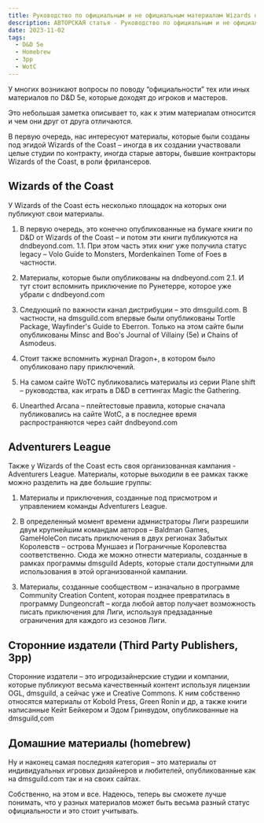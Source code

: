 ```yaml
---
title: Руководство по официальным и не официальным материалам Wizards of the Coast
description: АВТОРСКАЯ статья - Руководство по официальным и не официальным материалам Wizards of the Coast
date: 2023-11-02
tags:
  - D&D 5e
  - Homebrew
  - 3pp
  - WotC
---
```


У многих возникают вопросы по поводу “официальности” тех или иных материалов по D&D 5e, которые доходят до игроков и мастеров.

Это небольшая заметка описывает то, как к этим материалам относится и чем они друг от друга отличаются.

В первую очередь, нас интересуют материалы, которые были созданы под эгидой Wizards of the Coast – иногда в их создании участвовали целые студии по контракту, иногда старые авторы, бывшие контракторы Wizards of the Coast, в роли фрилансеров.

## Wizards of the Coast

У Wizards of the Coast есть несколько площадок на которых они публикуют свои материалы.

1. В первую очередь, это конечно опубликованные на бумаге книги по D&D от Wizards of the Coast – и потом эти книги публикуются на dndbeyond.com.
1.1. При этом часть этих книг уже получила статус legacy – Volo Guide to Monsters, Mordenkainen Tome of Foes в частности.

2. Материалы, которые были опубликованы на dndbeyond.com
2.1. И тут стоит вспомнить приключение по Рунетерре, которое уже убрали с dndbeyond.com

3. Следующий по важности канал дистрибуции – это dmsguild.com. В частности, на dmsguild.com впервые были опубликованы Tortle Package, Wayfinder's Guide to Eberron. Только на этом сайте были опубликованы  Minsc and Boo's Journal of Villainy (5e) и Chains of Asmodeus.

4. Стоит также вспомнить журнал Dragon+, в котором было опубликовано пару приключений.

5. На самом сайте WoTC публиковались материалы из серии Plane shift – руководства, как играть в D&D в сеттингах Magic the Gathering.

6. Unearthed Arcana – плейтестовые правила, которые сначала публиковались на сайте WotC, а в последнее время распространяются через сайт dndbeyond.com

## Adventurers League

Также у Wizards of the Coast есть своя организованная кампания -  Adventurers League. Материалы, которые выходили в ее рамках также можно разделить на две большие группы:

1. Материалы и приключения, созданные под присмотром и управлением команды Adventurers League.

2. В определенный момент времени адмнистраторы Лиги разрешили двум крупнейшим командам авторов – Baldman Games, GameHoleCon писать приключения в двух регионах Забытых Королевств – острова Муншаез и Пограничные Королевства соответственно. Сюда же можно отнести материалы, созданные в рамках программы dmsguild Adepts, которые стали доступными для использования в этой организованной кампании.

3. Материалы, созданные сообществом – изначально в программе Community Creation Content, которая позднее превратилась в программу Dungeoncraft – когда любой автор получает возможность писать приключения для Лиги, используя предзаданные ограничения для каждого из сезонов Лиги.

## Сторонние издатели (Third Party Publishers, 3pp)

Сторонние издатели – это игродизайнерские студии и  компании, которые публикуют весьма качественный контент используя лицензии OGL, dmsguild, а сейчас уже и Creative Commons.
К ним собственно относятся материалы от Kobold Press, Green Ronin и др, а также книги написанные Кейт Бейкером и Эдом Гринвудом, опубликованные на dmsguild,com

## Домашние материалы (homebrew)

Ну и наконец самая последняя категория – это материалы от индивидуальных игровых дизайнеров и любителей, опубликованные как на dmsguild.com так и на своих сайтах. 

Собственно, на этом и все. Надеюсь, теперь вы сможете лучше понимать, что у разных материалов может быть весьма разный статус официальности и это стоит учитывать.

